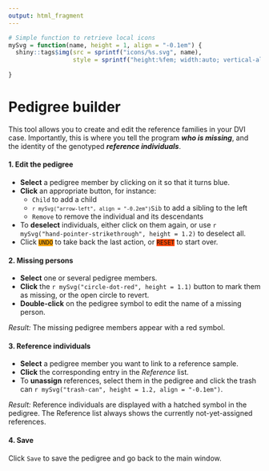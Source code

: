```yaml
---
output: html_fragment
---
```


```r
# Simple function to retrieve local icons
mySvg = function(name, height = 1, align = "-0.1em") {
  shiny::tags$img(src = sprintf("icons/%s.svg", name),
                  style = sprintf("height:%fem; width:auto; vertical-align:%s;", height, align))
  
}
```

# Pedigree builder

This tool allows you to create and edit the reference families in your DVI case. Importantly, this is where you tell the program ___who is missing___, and the identity of the genotyped ___reference individuals___.

#### 1. Edit the pedigree

* **Select** a pedigree member by clicking on it so that it turns blue.
* **Click** an appropriate button, for instance:
    - `Child` to add a child
    - <code>`r mySvg("arrow-left", align = "-0.2em")`Sib</code> to add a sibling to the left
    - `Remove` to remove the individual and its descendants
* To **deselect** individuals, either click on them again, or use `r mySvg("hand-pointer-strikethrough", height = 1.2)` to deselect all.
* Click <code style="background-color:orange;">UNDO</code> to take back the last action,
or <code style="background-color:orangered;">RESET</code> to start over.

#### 2. Missing persons

* **Select** one or several pedigree members.
* **Click** the `r mySvg("circle-dot-red", height = 1.1)` button to mark them as missing, or the open circle to revert.
* **Double-click** on the pedigree symbol to edit the name of a missing person.

*Result:* The missing pedigree members appear with a red symbol.

#### 3. Reference individuals

* **Select** a pedigree member you want to link to a reference sample.
* **Click** the corresponding entry in the *Reference* list.
* To **unassign** references, select them in the pedigree and click the trash can 
`r mySvg("trash-can", height = 1.2, align = "-0.1em")`.

*Result:* Reference individuals are displayed with a hatched symbol in the pedigree. 
The Reference list always shows the currently not-yet-assigned references.

#### 4. Save

Click `Save` to save the pedigree and go back to the main window.
